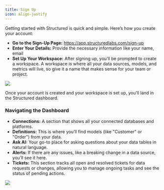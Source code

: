 ```yaml
---
title: Sign Up
icon: align-justify
---
```


Getting started with Structured is quick and simple. Here’s how you create your account:

- **Go to the Sign-Up Page:** https://app.structuredlabs.com/sign-up
- **Enter Your Details:** Provide the necessary information like your name, email
- **Set Up Your Workspace:** After signing up, you’ll be prompted to create a workspace. A workspace is where all your data sources, models, and metrics will live, so give it a name that makes sense for your team or project.

<Frame>
  <img src="/images/signup.png" />
</Frame>

Once your account is created and your workspace is set up, you’ll land in the Structured dashboard.

### Navigating the Dashboard

- **Connections:** A section that shows all your connected databases and platforms.
- **Definitions:** This is where you’ll find models (like "Customer" or "Order") from your data.
- **Ask AI:** Your go-to place for asking questions about your data tables in natural language.
- **Alerts:** If there are any issues, like a breaking change in a data source, you’ll see it here.
- **Tickets:** This section tracks all open and resolved tickets for data requests or changes, allowing you to manage ongoing tasks and see the status of pending actions.

<Frame>
  <img src="/images/analytics.png" />
</Frame>
